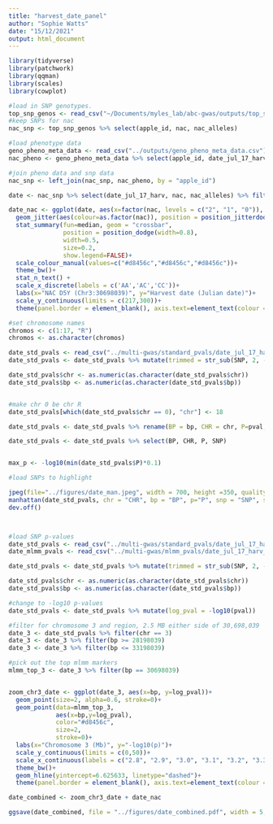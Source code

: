 ```yaml
---
title: "harvest_date_panel"
author: "Sophie Watts"
date: "15/12/2021"
output: html_document
---
```


```r

library(tidyverse)
library(patchwork)
library(qqman)
library(scales)
library(cowplot)

```



```r
#load in SNP genotypes.
top_snp_genos <- read_csv("~/Documents/myles_lab/abc-gwas/outputs/top_snp_genos.csv")
#keep SNPs for nac
nac_snp <- top_snp_genos %>% select(apple_id, nac, nac_alleles)

#load phenotype data
geno_pheno_meta_data <- read_csv("../outputs/geno_pheno_meta_data.csv")
nac_pheno <- geno_pheno_meta_data %>% select(apple_id, date_jul_17_harv)

#join pheno data and snp data
nac_snp <- left_join(nac_snp, nac_pheno, by = "apple_id")

date <- nac_snp %>% select(date_jul_17_harv, nac, nac_alleles) %>% filter(!is.na(date_jul_17_harv))

date_nac <- ggplot(date, aes(x=factor(nac, levels = c("2", "1", "0")), y=date_jul_17_harv)) + 
  geom_jitter(aes(colour=as.factor(nac)), position = position_jitterdodge(jitter.width = 1, dodge.width =0.8),stroke=0, alpha = 0.7, size=2, show.legend=FALSE) +
  stat_summary(fun=median, geom = "crossbar",
               position = position_dodge(width=0.8),
               width=0.5,
               size=0.2,
               show.legend=FALSE)+
  scale_colour_manual(values=c("#d8456c","#d8456c","#d8456c"))+
  theme_bw()+
  stat_n_text() + 
  scale_x_discrete(labels = c('AA','AC','CC'))+
  labs(x="NAC D5Y (Chr3:30698039)", y="Harvest date (Julian date)")+
  scale_y_continuous(limits = c(217,300))+
  theme(panel.border = element_blank(), axis.text=element_text(colour = "black", size=10), axis.title=element_text(size = 10, face = "bold"), panel.grid.major = element_blank(), panel.grid.minor = element_blank(), axis.line = element_line(colour = "black"), plot.title = element_text(size = 9))

```


```r

#set chromosome names
chromos <- c(1:17, "R")
chromos <- as.character(chromos)

date_std_pvals <- read_csv("../multi-gwas/standard_pvals/date_jul_17_harv_std_pvals.csv")
date_std_pvals <- date_std_pvals %>% mutate(trimmed = str_sub(SNP, 2, -3)) %>% separate(trimmed, c("chr", "bp", "snp_caller"), sep="_") %>% select(chr, bp, snp_caller, pval)

date_std_pvals$chr <- as.numeric(as.character(date_std_pvals$chr))
date_std_pvals$bp <- as.numeric(as.character(date_std_pvals$bp))


#make chr 0 be chr R
date_std_pvals[which(date_std_pvals$chr == 0), "chr"] <- 18

date_std_pvals <- date_std_pvals %>% rename(BP = bp, CHR = chr, P=pval, SNP=snp_caller)

date_std_pvals <- date_std_pvals %>% select(BP, CHR, P, SNP)


max_p <- -log10(min(date_std_pvals$P)*0.1)

#load SNPs to highlight

jpeg(file="../figures/date_man.jpeg", width = 700, height =350, quality = 100)
manhattan(date_std_pvals, chr = "CHR", bp = "BP", p="P", snp = "SNP", suggestiveline=F, genomewideline=6.625633, chrlabs = chromos, ylim = c(0,50))
dev.off()




```



```r
#load SNP p-values
date_std_pvals <- read_csv("../multi-gwas/standard_pvals/date_jul_17_harv_std_pvals.csv")
date_mlmm_pvals <- read_csv("../multi-gwas/mlmm_pvals/date_jul_17_harv_mlmm_pvals.csv")

date_std_pvals <- date_std_pvals %>% mutate(trimmed = str_sub(SNP, 2, -3)) %>% separate(trimmed, c("chr", "bp", "snp_caller"), sep="_") %>% select(chr, bp, snp_caller, pval)

date_std_pvals$chr <- as.numeric(as.character(date_std_pvals$chr))
date_std_pvals$bp <- as.numeric(as.character(date_std_pvals$bp))

#change to -log10 p-values
date_std_pvals <- date_std_pvals %>% mutate(log_pval = -log10(pval))

#filter for chromosome 3 and region, 2.5 MB either side of 30,698,039
date_3 <- date_std_pvals %>% filter(chr == 3)
date_3 <- date_3 %>% filter(bp >= 28198039)
date_3 <- date_3 %>% filter(bp <= 33198039)

#pick out the top mlmm markers
mlmm_top_3 <- date_3 %>% filter(bp == 30698039)


zoom_chr3_date <- ggplot(date_3, aes(x=bp, y=log_pval))+
  geom_point(size=2, alpha=0.6, stroke=0)+
  geom_point(data=mlmm_top_3, 
             aes(x=bp,y=log_pval), 
             color="#d8456c",
             size=2,
             stroke=0)+
  labs(x="Chromosome 3 (Mb)", y="-log10(p)")+
  scale_y_continuous(limits = c(0,50))+
  scale_x_continuous(labels = c("2.8", "2.9", "3.0", "3.1", "3.2", "3.3"))+
  theme_bw()+
  geom_hline(yintercept=6.625633, linetype="dashed")+
  theme(panel.border = element_blank(), axis.text=element_text(colour = "black", size=10), axis.title = element_text(face = "bold"), panel.grid.major = element_blank(), panel.grid.minor = element_blank(), axis.line = element_line(colour = "black"), plot.title = element_text(size = 9))

```


```r

date_combined <- zoom_chr3_date + date_nac

ggsave(date_combined, file = "../figures/date_combined.pdf", width = 5, height = 5, units = "in")


```

